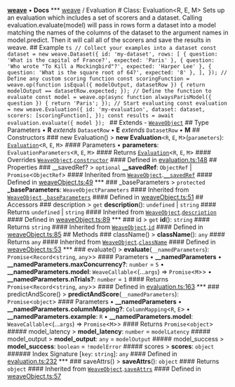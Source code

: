 [**weave**](/reference/typescript-sdk/weave/index) • **Docs** *** [weave](/reference/typescript-sdk/weave/index) / Evaluation # Class: Evaluation\<R, E, M\> Sets up an evaluation which includes a set of scorers and a dataset. Calling evaluation.evaluate(model) will pass in rows form a dataset into a model matching the names of the columns of the dataset to the argument names in model.predict. Then it will call all of the scorers and save the results in weave. ## Example ```ts // Collect your examples into a dataset const dataset = new weave.Dataset({ id: 'my-dataset', rows: [ { question: 'What is the capital of France?', expected: 'Paris' }, { question: 'Who wrote "To Kill a Mockingbird"?', expected: 'Harper Lee' }, { question: 'What is the square root of 64?', expected: '8' }, ], }); // Define any custom scoring function const scoringFunction = weave.op(function isEqual({ modelOutput, datasetRow }) { return modelOutput == datasetRow.expected; }); // Define the function to evaluate const model = weave.op(async function alwaysParisModel({ question }) { return 'Paris'; }); // Start evaluating const evaluation = new weave.Evaluation({ id: 'my-evaluation', dataset: dataset, scorers: [scoringFunction], }); const results = await evaluation.evaluate({ model }); ``` ## Extends - [`WeaveObject`](/reference/typescript-sdk/weave/classes/WeaveObject) ## Type Parameters • **R** *extends* `DatasetRow` • **E** *extends* `DatasetRow` • **M** ## Constructors ### new Evaluation() > **new Evaluation**\<`R`, `E`, `M`\>(`parameters`): [`Evaluation`](/reference/typescript-sdk/weave/classes/Evaluation)\<`R`, `E`, `M`\> #### Parameters • **parameters**: `EvaluationParameters`\<`R`, `E`, `M`\> #### Returns [`Evaluation`](/reference/typescript-sdk/weave/classes/Evaluation)\<`R`, `E`, `M`\> #### Overrides [`WeaveObject`](/reference/typescript-sdk/weave/classes/WeaveObject).[`constructor`](/reference/typescript-sdk/weave/classes/WeaveObject#constructors) #### Defined in [evaluation.ts:148](https://github.com/wandb/weave/blob/e2313369cb35bc1b6f97c70539926dd951ead21e/sdks/node/src/evaluation.ts#L148) ## Properties ### \_\_savedRef? > `optional` **\_\_savedRef**: `ObjectRef` \| `Promise`\<`ObjectRef`\> #### Inherited from [`WeaveObject`](/reference/typescript-sdk/weave/classes/WeaveObject).[`__savedRef`](/reference/typescript-sdk/weave/classes/WeaveObject#__savedref) #### Defined in [weaveObject.ts:49](https://github.com/wandb/weave/blob/e2313369cb35bc1b6f97c70539926dd951ead21e/sdks/node/src/weaveObject.ts#L49) *** ### \_baseParameters > `protected` **\_baseParameters**: `WeaveObjectParameters` #### Inherited from [`WeaveObject`](/reference/typescript-sdk/weave/classes/WeaveObject).[`_baseParameters`](/reference/typescript-sdk/weave/classes/WeaveObject#_baseparameters) #### Defined in [weaveObject.ts:51](https://github.com/wandb/weave/blob/e2313369cb35bc1b6f97c70539926dd951ead21e/sdks/node/src/weaveObject.ts#L51) ## Accessors ### description > `get` **description**(): `undefined` \| `string` #### Returns `undefined` \| `string` #### Inherited from [`WeaveObject`](/reference/typescript-sdk/weave/classes/WeaveObject).[`description`](/reference/typescript-sdk/weave/classes/WeaveObject#description) #### Defined in [weaveObject.ts:89](https://github.com/wandb/weave/blob/e2313369cb35bc1b6f97c70539926dd951ead21e/sdks/node/src/weaveObject.ts#L89) *** ### id > `get` **id**(): `string` #### Returns `string` #### Inherited from [`WeaveObject`](/reference/typescript-sdk/weave/classes/WeaveObject).[`id`](/reference/typescript-sdk/weave/classes/WeaveObject#id) #### Defined in [weaveObject.ts:85](https://github.com/wandb/weave/blob/e2313369cb35bc1b6f97c70539926dd951ead21e/sdks/node/src/weaveObject.ts#L85) ## Methods ### className() > **className**(): `any` #### Returns `any` #### Inherited from [`WeaveObject`](/reference/typescript-sdk/weave/classes/WeaveObject).[`className`](/reference/typescript-sdk/weave/classes/WeaveObject#classname) #### Defined in [weaveObject.ts:53](https://github.com/wandb/weave/blob/e2313369cb35bc1b6f97c70539926dd951ead21e/sdks/node/src/weaveObject.ts#L53) *** ### evaluate() > **evaluate**(`__namedParameters`): `Promise`\<`Record`\<`string`, `any`\>\> #### Parameters • **\_\_namedParameters** • **\_\_namedParameters.maxConcurrency?**: `number` = `5` • **\_\_namedParameters.model**: `WeaveCallable`\<(...`args`) => `Promise`\<`M`\>\> • **\_\_namedParameters.nTrials?**: `number` = `1` #### Returns `Promise`\<`Record`\<`string`, `any`\>\> #### Defined in [evaluation.ts:163](https://github.com/wandb/weave/blob/e2313369cb35bc1b6f97c70539926dd951ead21e/sdks/node/src/evaluation.ts#L163) *** ### predictAndScore() > **predictAndScore**(`__namedParameters`): `Promise`\<`object`\> #### Parameters • **\_\_namedParameters** • **\_\_namedParameters.columnMapping?**: `ColumnMapping`\<`R`, `E`\> • **\_\_namedParameters.example**: `R` • **\_\_namedParameters.model**: `WeaveCallable`\<(...`args`) => `Promise`\<`M`\>\> #### Returns `Promise`\<`object`\> ##### model\_latency > **model\_latency**: `number` = `modelLatency` ##### model\_output > **model\_output**: `any` = `modelOutput` ##### model\_success > **model\_success**: `boolean` = `!modelError` ##### scores > **scores**: `object` ###### Index Signature \[`key`: `string`\]: `any` #### Defined in [evaluation.ts:232](https://github.com/wandb/weave/blob/e2313369cb35bc1b6f97c70539926dd951ead21e/sdks/node/src/evaluation.ts#L232) *** ### saveAttrs() > **saveAttrs**(): `object` #### Returns `object` #### Inherited from [`WeaveObject`](/reference/typescript-sdk/weave/classes/WeaveObject).[`saveAttrs`](/reference/typescript-sdk/weave/classes/WeaveObject#saveattrs) #### Defined in [weaveObject.ts:57](https://github.com/wandb/weave/blob/e2313369cb35bc1b6f97c70539926dd951ead21e/sdks/node/src/weaveObject.ts#L57)